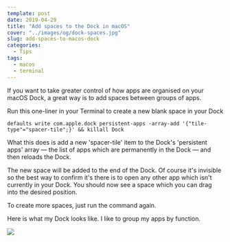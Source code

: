 ```yaml
---
template: post
date: 2019-04-29
title: "Add spaces to the Dock in macOS"
cover: "../images/og/dock-spaces.jpg"
slug: add-spaces-to-macos-dock
categories:
  - Tips
tags:
  - macos
  - terminal
---
```


If you want to take greater control of how apps are organised on your macOS Dock, a great way is to add spaces between groups of apps.

Run this one-liner in your Terminal to create a new blank space in your Dock

```shell
defaults write com.apple.dock persistent-apps -array-add '{"tile-type"="spacer-tile";}' && killall Dock
```

What this does is add a new 'spacer-tile' item to the Dock's 'persistent apps' array &mdash; the list of apps which are permanently in the Dock &mdash; and then reloads the Dock.

The new space will be added to the end of the Dock. Of course it's invisible so the best way to confirm it's there is to open any other app which isn't currently in your Dock. You should now see a space which you can drag into the desired position.

To create more spaces, just run the command again.

Here is what my Dock looks like. I like to group my apps by function.

![](macos-dock.png)

